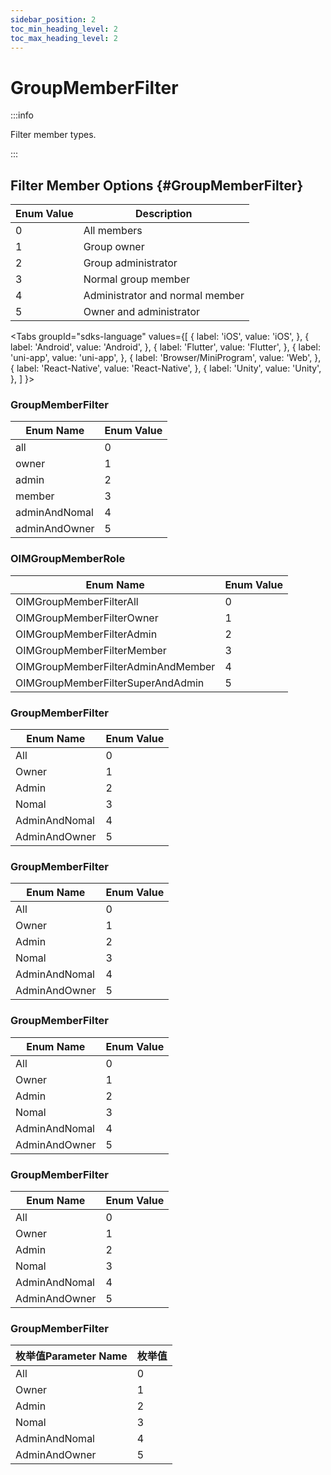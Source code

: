 ```yaml
---
sidebar_position: 2
toc_min_heading_level: 2
toc_max_heading_level: 2
---
```


# GroupMemberFilter

:::info

Filter member types.

:::

## Filter Member Options {#GroupMemberFilter}

| Enum Value | Description                |
| ---------- | -------------------------- |
| 0          | All members                |
| 1          | Group owner                |
| 2          | Group administrator        |
| 3          | Normal group member        |
| 4          | Administrator and normal member |
| 5          | Owner and administrator    |

<Tabs
groupId="sdks-language"
values={[
{ label: 'iOS', value: 'iOS', },
{ label: 'Android', value: 'Android', },
{ label: 'Flutter', value: 'Flutter', },
{ label: 'uni-app', value: 'uni-app', },
{ label: 'Browser/MiniProgram', value: 'Web', },
{ label: 'React-Native', value: 'React-Native', },
{ label: 'Unity', value: 'Unity', },
]
}>

<TabItem value="Flutter">

### GroupMemberFilter

| Enum Name       | Enum Value |
| --------------- | ---------- |
| all             | 0          |
| owner           | 1          |
| admin           | 2          |
| member          | 3          |
| adminAndNomal   | 4          |
| adminAndOwner   | 5          |

</TabItem>

<TabItem value="iOS">

### OIMGroupMemberRole

| Enum Name                       | Enum Value |
| ------------------------------- | ---------- |
| OIMGroupMemberFilterAll         | 0          |
| OIMGroupMemberFilterOwner       | 1          |
| OIMGroupMemberFilterAdmin       | 2          |
| OIMGroupMemberFilterMember      | 3          |
| OIMGroupMemberFilterAdminAndMember | 4      |
| OIMGroupMemberFilterSuperAndAdmin | 5      |

</TabItem>

<TabItem value="Android">

### GroupMemberFilter

| Enum Name       | Enum Value |
| --------------- | ---------- |
| All             | 0          |
| Owner           | 1          |
| Admin           | 2          |
| Nomal           | 3          |
| AdminAndNomal   | 4          |
| AdminAndOwner   | 5          |

</TabItem>

<TabItem value="Web">

### GroupMemberFilter

| Enum Name       | Enum Value |
| --------------- | ---------- |
| All             | 0          |
| Owner           | 1          |
| Admin           | 2          |
| Nomal           | 3          |
| AdminAndNomal   | 4          |
| AdminAndOwner   | 5          |

</TabItem>

<TabItem value="uni-app">

### GroupMemberFilter

| Enum Name       | Enum Value |
| --------------- | ---------- |
| All             | 0          |
| Owner           | 1          |
| Admin           | 2          |
| Nomal           | 3          |
| AdminAndNomal   | 4          |
| AdminAndOwner   | 5          |

</TabItem>

<TabItem value="React-Native">

### GroupMemberFilter

| Enum Name       | Enum Value |
| --------------- | ---------- |
| All             | 0          |
| Owner           | 1          |
| Admin           | 2          |
| Nomal           | 3          |
| AdminAndNomal   | 4          |
| AdminAndOwner   | 5          |

</TabItem>

<TabItem value="Unity">

### GroupMemberFilter

| 枚举值Parameter Name     | 枚举值 |
| ------------- | ------ |
| All           | 0      |
| Owner         | 1      |
| Admin         | 2      |
| Nomal         | 3      |
| AdminAndNomal | 4      |
| AdminAndOwner | 5      |

</TabItem>

</Tabs>